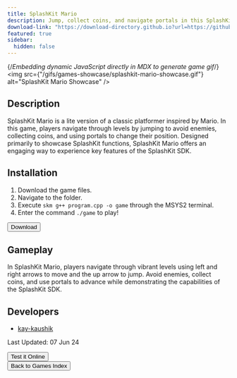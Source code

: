```yaml
---
title: SplashKit Mario
description: Jump, collect coins, and navigate portals in this SplashKit-powered Mario-inspired adventure!
download-link: "https://download-directory.github.io?url=https://github.com/thoth-tech/arcade-games/tree/main/games/splashkit%20mario"
featured: true
sidebar:
  hidden: false
---
```


{/*Embedding dynamic JavaScript directly in MDX to generate game gif*/}
<img
  src={"/gifs/games-showcase/splashkit-mario-showcase.gif"}
  alt="SplashKit Mario Showcase"
/>
        
## Description

SplashKit Mario is a lite version of a classic platformer inspired by Mario. In this game, players navigate through levels by jumping to avoid enemies, collecting coins, and using portals to change their position. Designed primarily to showcase SplashKit functions, SplashKit Mario offers an engaging way to experience key features of the SplashKit SDK.

## Installation

1. Download the game files.
1. Navigate to the folder.
1. Execute `skm g++ program.cpp -o game` through the MSYS2 terminal.
1. Enter the command `./game` to play!

<div class="centered-button-container">
  <button
    class="custom-button"
    onclick="window.open('https://download-directory.github.io?url=https://github.com/thoth-tech/arcade-games/tree/main/games/splashkit%20mario', '_blank')">
    Download
  </button>
</div>
        
## Gameplay
        
In SplashKit Mario, players navigate through vibrant levels using left and right arrows to move and the up arrow to jump. Avoid enemies, collect coins, and use portals to advance while demonstrating the capabilities of the SplashKit SDK.
        
## Developers
        
- [kay-kaushik](https://github.com/kay-kaushik)

Last Updated: 07 Jun 24

<div class="centered-button-container">
  <button class="custom-button" onclick="location.href='/games/try-it-online'">
    Test it Online
  </button>
</div>

<div class="centered-button-container">
  <button class="custom-button" onclick="location.href='/games'">
    Back to Games Index
  </button>
</div>